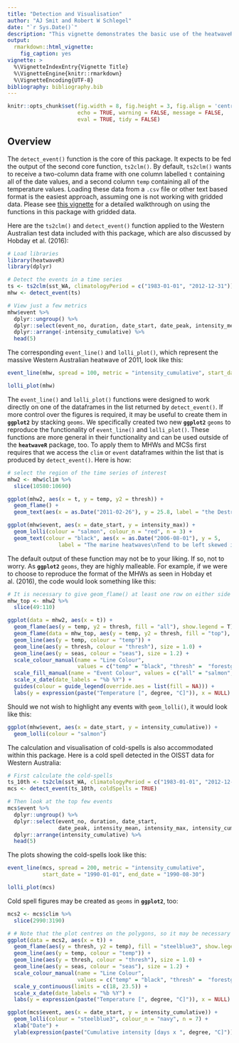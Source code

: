 ```yaml
---
title: "Detection and Visualisation"
author: "AJ Smit and Robert W Schlegel"
date: "`r Sys.Date()`"
description: "This vignette demonstrates the basic use of the heatwaveR package for the detection and visualisation of events."
output: 
  rmarkdown::html_vignette:
    fig_caption: yes
vignette: >
  %\VignetteIndexEntry{Vignette Title}
  %\VignetteEngine{knitr::rmarkdown}
  %\VignetteEncoding{UTF-8}
bibliography: bibliography.bib
---
```


```r
knitr::opts_chunk$set(fig.width = 8, fig.height = 3, fig.align = 'centre',
                      echo = TRUE, warning = FALSE, message = FALSE,
                      eval = TRUE, tidy = FALSE)
```

## Overview

The `detect_event()` function is the core of this package. It expects to be fed the output of the second core function, `ts2clm()`. By default, `ts2clm()` wants to receive a two-column data frame with one column labelled `t` containing all of the date values, and a second column `temp` containing all of the temperature values. Loading these data from a `.csv` file or other text based format is the easiest approach, assuming one is not working with gridded data. Please see [this vignette](https://robwschlegel.github.io/heatwaveR/articles/gridded_event_detection.html) for a detailed walkthrough on using the functions in this package with gridded data.

Here are the `ts2clm()` and `detect_event()` function applied to the Western Australian test data included with this package, which are also discussed by Hobday et al. (2016):

```r
# Load libraries
library(heatwaveR)
library(dplyr)

# Detect the events in a time series
ts <- ts2clm(sst_WA, climatologyPeriod = c("1983-01-01", "2012-12-31"))
mhw <- detect_event(ts)

# View just a few metrics
mhw$event %>% 
  dplyr::ungroup() %>%
  dplyr::select(event_no, duration, date_start, date_peak, intensity_mean, intensity_max, intensity_cumulative) %>% 
  dplyr::arrange(-intensity_cumulative) %>% 
  head(5)
```

The corresponding `event_line()` and `lolli_plot()`, which represent the massive Western Australian heatwave of 2011, look like this:

```r
event_line(mhw, spread = 100, metric = "intensity_cumulative", start_date = "2010-11-01", end_date = "2011-06-30")
```

<!-- ![](vignettes/fig-example1-1.png) -->

```r
lolli_plot(mhw)
```

<!-- ![](vignettes/fig-example2-1.png) -->

The `event_line()` and `lolli_plot()` functions were designed to work directly on one of the dataframes in the list returned by `detect_event()`. If more control over the figures is required, it may be useful to create them in **`ggplot2`** by stacking `geoms`. We specifically created two new **`ggplot2`** `geoms` to reproduce the functionality of `event_line()` and `lolli_plot()`. These functions are more general in their functionality and can be used outside of the **`heatwaveR`** package, too. To apply them to MHWs and MCSs first requires that we access the `clim` or `event` dataframes within the list that is produced by `detect_event()`. Here is how:

```r
# select the region of the time series of interest
mhw2 <- mhw$clim %>% 
  slice(10580:10690)

ggplot(mhw2, aes(x = t, y = temp, y2 = thresh)) +
  geom_flame() +
  geom_text(aes(x = as.Date("2011-02-26"), y = 25.8, label = "the Destroyer\nof Kelps"))

ggplot(mhw$event, aes(x = date_start, y = intensity_max)) +
  geom_lolli(colour = "salmon", colour_n = "red", n = 3) +
  geom_text(colour = "black", aes(x = as.Date("2006-08-01"), y = 5,
                label = "The marine heatwaves\nTend to be left skewed in a\nGiven time series"))
```
<!-- ![](vignettes/fig-example3-1.png) -->
<!-- ![](vignettes/fig-example3-2.png) -->

The default output of these function may not be to your liking. If so, not to worry. As **`ggplot2`** `geoms`, they are highly malleable. For example, if we were to choose to reproduce the format of the MHWs as seen in Hobday et al. (2016), the code would look something like this:

```r
# It is necessary to give geom_flame() at least one row on either side of the event in order to calculate the polygon corners smoothly
mhw_top <- mhw2 %>% 
  slice(49:110)

ggplot(data = mhw2, aes(x = t)) +
  geom_flame(aes(y = temp, y2 = thresh, fill = "all"), show.legend = T) +
  geom_flame(data = mhw_top, aes(y = temp, y2 = thresh, fill = "top"), show.legend = T) +
  geom_line(aes(y = temp, colour = "temp")) +
  geom_line(aes(y = thresh, colour = "thresh"), size = 1.0) +
  geom_line(aes(y = seas, colour = "seas"), size = 1.2) +
  scale_colour_manual(name = "Line Colour",
                      values = c("temp" = "black", "thresh" =  "forestgreen", "seas" = "grey80")) +
  scale_fill_manual(name = "Event Colour", values = c("all" = "salmon", "top" = "red")) +
  scale_x_date(date_labels = "%b %Y") +
  guides(colour = guide_legend(override.aes = list(fill = NA))) +
  labs(y = expression(paste("Temperature [", degree, "C]")), x = NULL)
```

<!-- ![](vignettes/fig-example4-1.png) -->

Should we not wish to highlight any events with `geom_lolli()`, it would look like this:

```r
ggplot(mhw$event, aes(x = date_start, y = intensity_cumulative)) +
  geom_lolli(colour = "salmon")
```

<!-- ![](vignettes/fig-example5-1.png) -->

The calculation and visualisation of cold-spells is also accommodated within this package. Here is a cold spell detected in the OISST data for Western Australia:

```r
# First calculate the cold-spells
ts_10th <- ts2clm(sst_WA, climatologyPeriod = c("1983-01-01", "2012-12-31"), pctile = 10)
mcs <- detect_event(ts_10th, coldSpells = TRUE)

# Then look at the top few events
mcs$event %>% 
  dplyr::ungroup() %>%
  dplyr::select(event_no, duration, date_start,
                date_peak, intensity_mean, intensity_max, intensity_cumulative) %>%
  dplyr::arrange(intensity_cumulative) %>% 
  head(5)
```

The plots showing the cold-spells look like this:

```r
event_line(mcs, spread = 200, metric = "intensity_cumulative",
           start_date = "1990-01-01", end_date = "1990-08-30")

lolli_plot(mcs)
```

<!-- ![](vignettes/fig-example6-1.png) -->
<!-- ![](vignettes/fig-example6-2.png) -->

Cold spell figures may be created as `geoms` in **`ggplot2`**, too:

```r
mcs2 <- mcs$clim %>% 
  slice(2990:3190)

# # Note that the plot centres on the polygons, so it may be necessary to manually zoom out a bit
ggplot(data = mcs2, aes(x = t)) +
  geom_flame(aes(y = thresh, y2 = temp), fill = "steelblue3", show.legend = F) +
  geom_line(aes(y = temp, colour = "temp")) +
  geom_line(aes(y = thresh, colour = "thresh"), size = 1.0) +
  geom_line(aes(y = seas, colour = "seas"), size = 1.2) +
  scale_colour_manual(name = "Line Colour",
                      values = c("temp" = "black", "thresh" =  "forestgreen", "seas" = "grey80")) +
  scale_y_continuous(limits = c(18, 23.5)) +
  scale_x_date(date_labels = "%b %Y") +
  labs(y = expression(paste("Temperature [", degree, "C]")), x = NULL)

ggplot(mcs$event, aes(x = date_start, y = intensity_cumulative)) +
  geom_lolli(colour = "steelblue3", colour_n = "navy", n = 7) +
  xlab("Date") +
  ylab(expression(paste("Cumulative intensity [days x ", degree, "C]")))
```

<!-- ![](vignettes/fig-example7-1.png) -->
<!-- ![](vignettes/fig-example7-2.png) -->

